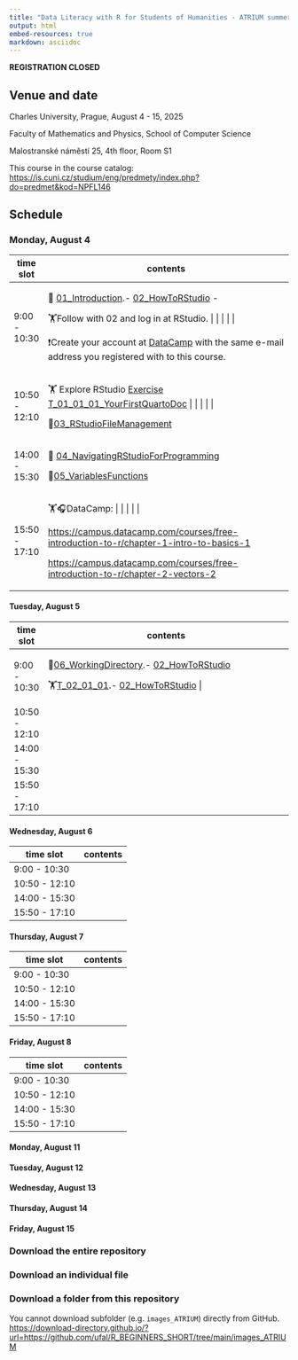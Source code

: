 ```yaml
---
title: "Data Literacy with R for Students of Humanities - ATRIUM summer school"
output: html
embed-resources: true
markdown: asciidoc
---
```


**REGISTRATION CLOSED**

## Venue and date

Charles University, Prague, August 4 - 15, 2025

Faculty of Mathematics and Physics, School of Computer Science

Malostranské náměstí 25, 4th floor, Room S1

This course in the course catalog: <https://is.cuni.cz/studium/eng/predmety/index.php?do=predmet&kod=NPFL146>

## Schedule

### Monday, August 4

+---------------+--------------------------------------------------------------------------------------------------------------------------------------------------------------------------+
| time slot     | contents                                                                                                                                                                 |
+===============+==========================================================================================================================================================================+
| 9:00 - 10:30  | 🧭 [01_Introduction](https://ufal.github.io/R_BEGINNERS_SHORT/01_Introduction.html).- [02_HowToRStudio](https://ufal.github.io/R_BEGINNERS_SHORT/02_HowToRStudio.html) - |
|               |                                                                                                                                                                          |
|               | 🏋️Follow with 02 and log in at RStudio. \| \| \| \|                                                                                                                      |
|               |                                                                                                                                                                          |
|               | ❗Create your account at [DataCamp](%5Bhttps://www.datacamp.com/users/sign_up%5D(#0)) with the same e-mail address you registered with to this course.                   |
+---------------+--------------------------------------------------------------------------------------------------------------------------------------------------------------------------+
| 10:50 - 12:10 | 🏋️ Explore RStudio [Exercise T_01_01_01_YourFirstQuartoDoc](https://ufal.github.io/R_BEGINNERS_SHORT/EXERCISES/T_01_01_01_YourFirstQuartoDoc.html){.uri} \| \| \| \|     |
|               |                                                                                                                                                                          |
|               | 🧭[03_RStudioFileManagement](https://ufal.github.io/R_BEGINNERS_SHORT/03_RStudioFileManagement.html){.uri}                                                               |
+---------------+--------------------------------------------------------------------------------------------------------------------------------------------------------------------------+
| 14:00 - 15:30 | 🧭 [04_NavigatingRStudioForProgramming](https://ufal.github.io/R_BEGINNERS_SHORT/04_NavigatingRStudioForProgramming.html)                                                |
|               |                                                                                                                                                                          |
|               | 🧭[05_VariablesFunctions](https://ufal.github.io/R_BEGINNERS_SHORT/05_VariablesFunctions.html)                                                                           |
+---------------+--------------------------------------------------------------------------------------------------------------------------------------------------------------------------+
| 15:50 - 17:10 | 🏋️🎧DataCamp: \| \| \| \|                                                                                                                                                |
|               |                                                                                                                                                                          |
|               | <https://campus.datacamp.com/courses/free-introduction-to-r/chapter-1-intro-to-basics-1>                                                                                 |
|               |                                                                                                                                                                          |
|               | <https://campus.datacamp.com/courses/free-introduction-to-r/chapter-2-vectors-2>                                                                                         |
+---------------+--------------------------------------------------------------------------------------------------------------------------------------------------------------------------+

#### Tuesday, August 5

+---------------+-------------------------------------------------------------------------------------------------------------------------------------------------------------------------------+
| time slot     | contents                                                                                                                                                                      |
+===============+===============================================================================================================================================================================+
| 9:00 - 10:30  | 🧭[06_WorkingDirectory](https://ufal.github.io/R_BEGINNERS_SHORT/01_Introduction.html).- [02_HowToRStudio](https://ufal.github.io/R_BEGINNERS_SHORT/06_WorkingDirectory.html) |
|               |                                                                                                                                                                               |
|               | 🏋️[T_02_01_01](https://ufal.github.io/R_BEGINNERS_SHORT/01_Introduction.html).- [02_HowToRStudio](https://ufal.github.io/R_BEGINNERS_SHORT/EXERCISES/T_02_01_01)              |
+---------------+-------------------------------------------------------------------------------------------------------------------------------------------------------------------------------+
| 10:50 - 12:10 |                                                                                                                                                                               |
+---------------+-------------------------------------------------------------------------------------------------------------------------------------------------------------------------------+
| 14:00 - 15:30 |                                                                                                                                                                               |
+---------------+-------------------------------------------------------------------------------------------------------------------------------------------------------------------------------+
| 15:50 - 17:10 |                                                                                                                                                                               |
+---------------+-------------------------------------------------------------------------------------------------------------------------------------------------------------------------------+

#### Wednesday, August 6

| time slot     | contents |
|---------------|----------|
| 9:00 - 10:30  |          |
| 10:50 - 12:10 |          |
| 14:00 - 15:30 |          |
| 15:50 - 17:10 |          |

#### Thursday, August 7

| time slot     | contents |
|---------------|----------|
| 9:00 - 10:30  |          |
| 10:50 - 12:10 |          |
| 14:00 - 15:30 |          |
| 15:50 - 17:10 |          |

#### Friday, August 8

| time slot     | contents |
|---------------|----------|
| 9:00 - 10:30  |          |
| 10:50 - 12:10 |          |
| 14:00 - 15:30 |          |
| 15:50 - 17:10 |          |

#### Monday, August 11

#### Tuesday, August 12

#### Wednesday, August 13

#### Thursday, August 14

#### Friday, August 15

### Download the entire repository

### Download an individual file

### Download a folder from this repository

You cannot download subfolder (e.g. `images_ATRIUM`) directly from GitHub. <https://download-directory.github.io/?url=https://github.com/ufal/R_BEGINNERS_SHORT/tree/main/images_ATRIUM>
